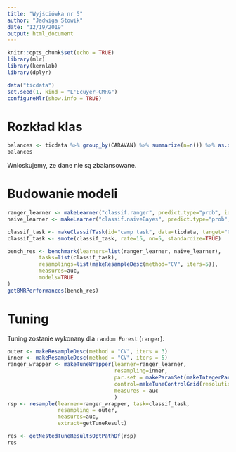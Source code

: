 ```yaml
---
title: "Wyjściówka nr 5"
author: "Jadwiga Słowik"
date: "12/19/2019"
output: html_document
---
```


```r
knitr::opts_chunk$set(echo = TRUE)
library(mlr)
library(kernlab)
library(dplyr)
```

```r
data("ticdata")
set.seed(1, kind = "L'Ecuyer-CMRG")
configureMlr(show.info = TRUE)
```

# Rozkład klas
```r
balances <- ticdata %>% group_by(CARAVAN) %>% summarize(n=n()) %>% as.data.frame()
balances
```
Wnioskujemy, że dane nie są zbalansowane.

# Budowanie modeli

```r
ranger_learner <- makeLearner("classif.ranger", predict.type="prob", id="ranger")
naive_learner <- makeLearner("classif.naiveBayes", predict.type="prob", id="naive")
```

```r
classif_task <- makeClassifTask(id="camp task", data=ticdata, target="CARAVAN")
classif_task <- smote(classif_task, rate=15, nn=5, standardize=TRUE)

bench_res <- benchmark(learners=list(ranger_learner, naive_learner),
          tasks=list(classif_task),
          resamplings=list(makeResampleDesc(method="CV", iters=5)),
          measures=auc,
          models=TRUE
)
getBMRPerformances(bench_res)
```

# Tuning

Tuning zostanie wykonany dla `random Forest` (`ranger`).

```r
outer <- makeResampleDesc(method = "CV", iters = 3)
inner <- makeResampleDesc(method = "CV", iters = 5)
ranger_wrapper <- makeTuneWrapper(learner=ranger_learner,
                                  resampling=inner,
                                  par.set = makeParamSet(makeIntegerParam(id="num.trees", lower=50, upper=1000)),
                                  control=makeTuneControlGrid(resolution=5),
                                  measures = auc
                                  )
rsp <- resample(learner=ranger_wrapper, task=classif_task,
                resampling = outer,
                measures=auc,
                extract=getTuneResult)

res <- getNestedTuneResultsOptPathDf(rsp)
res
```
